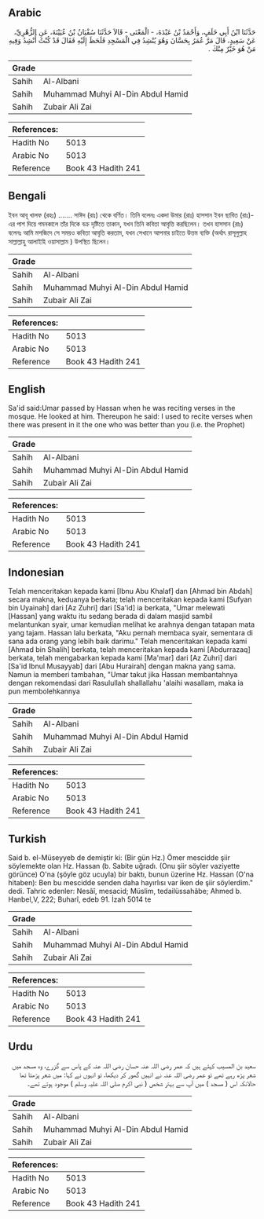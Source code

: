 ## Arabic


<div dir="rtl" lang="ar" style={{fontSize:'larger',backgroundColor:'#f8f9fa',padding:20}}>
حَدَّثَنَا ابْنُ أَبِي خَلَفٍ، وَأَحْمَدُ بْنُ عَبْدَةَ، - الْمَعْنَى - قَالاَ حَدَّثَنَا سُفْيَانُ بْنُ عُيَيْنَةَ، عَنِ الزُّهْرِيِّ، عَنْ سَعِيدٍ، قَالَ مَرَّ عُمَرُ بِحَسَّانَ وَهُوَ يُنْشِدُ فِي الْمَسْجِدِ فَلَحَظَ إِلَيْهِ فَقَالَ قَدْ كُنْتُ أُنْشِدُ وَفِيهِ مَنْ هُوَ خَيْرٌ مِنْكَ ‏.‏
</div>
<div style={{backgroundColor:'#f8f9fa',padding:20, marginBottom: 10}}><table> <thead> <tr> <th>Grade</th> <th></th> </tr> </thead> <tbody> <tr><td>Sahih</td><td>Al-Albani</td></tr><tr><td>Sahih</td><td>Muhammad Muhyi Al-Din Abdul Hamid</td></tr><tr><td>Sahih</td><td>Zubair Ali Zai</td></tr></tbody></table><table> <thead> <tr> <th>References:</th> <th></th> </tr> </thead> <tbody><tr><td>Hadith No</td><td>5013</td></tr><tr><td>Arabic No</td><td>5013</td></tr><tr><td>Reference</td><td>Book 43 Hadith 241</td></tr></tbody></table></div>

## Bengali


<div dir="ltr" lang="bn" style={{fontSize:'larger',backgroundColor:'#f8f9fa',padding:20}}>
ইবন আবূ খালফ (রহঃ) ....... সাঈদ (রাঃ) থেকে বর্ণিত। তিনি বলেনঃ একদা উমার (রাঃ) হাসসান ইবন ছাবিত (রাঃ)-এর পাশ দিয়ে গমনকালে তাঁর দিকে বক্র দৃষ্টিতে তাকান, যখন তিনি কবিতা আবৃত্তি করছিলেন। তখন হাসসান (রাঃ) বলেনঃ আমি মসজিদে সে সময়ও কবিতা আবৃতি করতাম, যখন সেখানে আপনার চাইতে উত্তম ব্যক্তি (অর্থাৎ রাসূলুল্লাহ সাল্লাল্লাহু আলাইহি ওয়াসাল্লাম ) উপস্থিত ছিলেন।
</div>
<div style={{backgroundColor:'#f8f9fa',padding:20, marginBottom: 10}}><table> <thead> <tr> <th>Grade</th> <th></th> </tr> </thead> <tbody> <tr><td>Sahih</td><td>Al-Albani</td></tr><tr><td>Sahih</td><td>Muhammad Muhyi Al-Din Abdul Hamid</td></tr><tr><td>Sahih</td><td>Zubair Ali Zai</td></tr></tbody></table><table> <thead> <tr> <th>References:</th> <th></th> </tr> </thead> <tbody><tr><td>Hadith No</td><td>5013</td></tr><tr><td>Arabic No</td><td>5013</td></tr><tr><td>Reference</td><td>Book 43 Hadith 241</td></tr></tbody></table></div>

## English


<div dir="ltr" lang="en" style={{fontSize:'larger',backgroundColor:'#f8f9fa',padding:20}}>
Sa'id said:Umar passed by Hassan when he was reciting verses in the mosque. He looked at him. Thereupon he said: I used to recite verses when there was present in it the one who was better than you (i.e. the Prophet)
</div>
<div style={{backgroundColor:'#f8f9fa',padding:20, marginBottom: 10}}><table> <thead> <tr> <th>Grade</th> <th></th> </tr> </thead> <tbody> <tr><td>Sahih</td><td>Al-Albani</td></tr><tr><td>Sahih</td><td>Muhammad Muhyi Al-Din Abdul Hamid</td></tr><tr><td>Sahih</td><td>Zubair Ali Zai</td></tr></tbody></table><table> <thead> <tr> <th>References:</th> <th></th> </tr> </thead> <tbody><tr><td>Hadith No</td><td>5013</td></tr><tr><td>Arabic No</td><td>5013</td></tr><tr><td>Reference</td><td>Book 43 Hadith 241</td></tr></tbody></table></div>

## Indonesian


<div dir="ltr" lang="id" style={{fontSize:'larger',backgroundColor:'#f8f9fa',padding:20}}>
Telah menceritakan kepada kami [Ibnu Abu Khalaf] dan [Ahmad bin Abdah] secara makna, keduanya berkata; telah menceritakan kepada kami [Sufyan bin Uyainah] dari [Az Zuhri] dari [Sa'id] ia berkata, "Umar melewati [Hassan] yang waktu itu sedang berada di dalam masjid sambil melantunkan syair, umar kemudian melihat ke arahnya dengan tatapan mata yang tajam. Hassan lalu berkata, "Aku pernah membaca syair, sementara di sana ada orang yang lebih baik darimu." Telah menceritakan kepada kami [Ahmad bin Shalih] berkata, telah menceritakan kepada kami [Abdurrazaq] berkata, telah mengabarkan kepada kami [Ma'mar] dari [Az Zuhri] dari [Sa'id Ibnul Musayyab] dari [Abu Hurairah] dengan makna yang sama. Namun ia memberi tambahan, "Umar takut jika Hassan membantahnya dengan rekomendasi dari Rasulullah shallallahu 'alaihi wasallam, maka ia pun membolehkannya
</div>
<div style={{backgroundColor:'#f8f9fa',padding:20, marginBottom: 10}}><table> <thead> <tr> <th>Grade</th> <th></th> </tr> </thead> <tbody> <tr><td>Sahih</td><td>Al-Albani</td></tr><tr><td>Sahih</td><td>Muhammad Muhyi Al-Din Abdul Hamid</td></tr><tr><td>Sahih</td><td>Zubair Ali Zai</td></tr></tbody></table><table> <thead> <tr> <th>References:</th> <th></th> </tr> </thead> <tbody><tr><td>Hadith No</td><td>5013</td></tr><tr><td>Arabic No</td><td>5013</td></tr><tr><td>Reference</td><td>Book 43 Hadith 241</td></tr></tbody></table></div>

## Turkish


<div dir="ltr" lang="tr" style={{fontSize:'larger',backgroundColor:'#f8f9fa',padding:20}}>
Said b. el-Müseyyeb de demiştir ki: (Bir gün Hz.) Ömer mescidde şiir söylemekte olan Hz. Hassan (b. Sabite uğradı. (Onu şiir söyler vaziyette görünce) O'na (şöyle göz ucuyla) bir baktı, bunun üzerine Hz. Hassan (O'na hitaben): Ben bu mescidde senden daha hayırlısı var iken de şiir söylerdim." dedi. Tahric edenler: Nesâî, mesacid; Müslim, tedailüssahâbe; Ahmed b. Hanbel,V, 222; Buharî, edeb 91. İzah 5014 te
</div>
<div style={{backgroundColor:'#f8f9fa',padding:20, marginBottom: 10}}><table> <thead> <tr> <th>Grade</th> <th></th> </tr> </thead> <tbody> <tr><td>Sahih</td><td>Al-Albani</td></tr><tr><td>Sahih</td><td>Muhammad Muhyi Al-Din Abdul Hamid</td></tr><tr><td>Sahih</td><td>Zubair Ali Zai</td></tr></tbody></table><table> <thead> <tr> <th>References:</th> <th></th> </tr> </thead> <tbody><tr><td>Hadith No</td><td>5013</td></tr><tr><td>Arabic No</td><td>5013</td></tr><tr><td>Reference</td><td>Book 43 Hadith 241</td></tr></tbody></table></div>

## Urdu


<div dir="rtl" lang="ur" style={{fontSize:'larger',backgroundColor:'#f8f9fa',padding:20}}>
سعید بن المسیب کہتے ہیں کہ عمر رضی اللہ عنہ حسان رضی اللہ عنہ کے پاس سے گزرے، وہ مسجد میں شعر پڑھ رہے تھے تو عمر رضی اللہ عنہ نے انہیں گھور کر دیکھا، تو انہوں نے کہا: میں شعر پڑھتا تھا حالانکہ اس ( مسجد ) میں آپ سے بہتر شخص ( نبی اکرم صلی اللہ علیہ وسلم ) موجود ہوتے تھے۔
</div>
<div style={{backgroundColor:'#f8f9fa',padding:20, marginBottom: 10}}><table> <thead> <tr> <th>Grade</th> <th></th> </tr> </thead> <tbody> <tr><td>Sahih</td><td>Al-Albani</td></tr><tr><td>Sahih</td><td>Muhammad Muhyi Al-Din Abdul Hamid</td></tr><tr><td>Sahih</td><td>Zubair Ali Zai</td></tr></tbody></table><table> <thead> <tr> <th>References:</th> <th></th> </tr> </thead> <tbody><tr><td>Hadith No</td><td>5013</td></tr><tr><td>Arabic No</td><td>5013</td></tr><tr><td>Reference</td><td>Book 43 Hadith 241</td></tr></tbody></table></div>